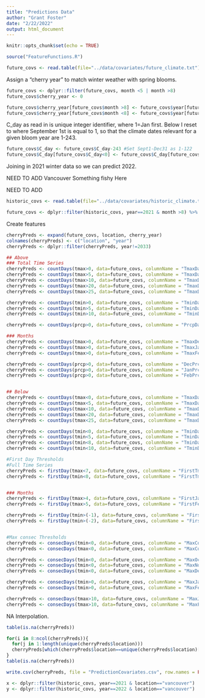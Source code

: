 ```yaml
---
title: "Predictions Data"
author: "Grant Foster"
date: "2/22/2022"
output: html_document
---
```


```r
knitr::opts_chunk$set(echo = TRUE)
```


```r
source("FeatureFunctions.R")
```

```r
future_covs <- read.table(file="../data/covariates/future_climate.txt")

```
Assign a "cherry year" to match winter weather with spring blooms. 
```r
future_covs <- dplyr::filter(future_covs, month <5 | month >8)
future_covs$cherry_year <- 0

future_covs$cherry_year[future_covs$month >8] <- future_covs$year[future_covs$month >8]+1
future_covs$cherry_year[future_covs$month <8] <- future_covs$year[future_covs$month <8]
```

C_day as read in is unique integer identifier, where 1=Jan first. Below I reset to where September 1st is equal to 1, so that the climate dates relevant for a given bloom year are 1-243. 

```r
future_covs$C_day <- future_covs$C_day-243 #Set Sept1-Dec31 as 1-122
future_covs$C_day[future_covs$C_day<0] <- future_covs$C_day[future_covs$C_day<0] - min(future_covs$C_day) + max(future_covs$C_day)  
```

Joining in 2021 winter data so we can predict 2022. 


NEED TO ADD Vancouver
Something fishy Here

NEED TO ADD 


```r
historic_covs <- read.table(file="../data/covariates/historic_climate.txt")

future_covs <- dplyr::filter(historic_covs, year==2021 & month >8) %>% mutate(., C_day=C_day-243, cherry_year=year+1) %>% rbind(., future_covs)
```


Create features


```r

cherryPreds <- expand(future_covs, location, cherry_year)
colnames(cherryPreds) <- c("location", "year")
cherryPreds <- dplyr::filter(cherryPreds, year!=2033)

## Above
### Total Time Series
cherryPreds <- countDays(tmax>0, data=future_covs, columnName = "TmaxDaysAbove0") %>% left_join(cherryPreds, ., by=c("year", "location")) 
cherryPreds <- countDays(tmax>5, data=future_covs, columnName = "TmaxDaysAbove5") %>% left_join(cherryPreds, ., by=c("year", "location")) 
cherryPreds <- countDays(tmax>10, data=future_covs, columnName = "TmaxDaysAbove10") %>% left_join(cherryPreds, ., by=c("year", "location")) 
cherryPreds <- countDays(tmax>20, data=future_covs, columnName = "TmaxDaysAbove20") %>% left_join(cherryPreds, ., by=c("year", "location")) 
cherryPreds <- countDays(tmax>25, data=future_covs, columnName = "TmaxDaysAbove25") %>% left_join(cherryPreds, ., by=c("year", "location")) 

cherryPreds <- countDays(tmin>0, data=future_covs, columnName = "TminDaysAbove0") %>% left_join(cherryPreds, ., by=c("year", "location")) 
cherryPreds <- countDays(tmin>5, data=future_covs, columnName = "TminDaysAbove5") %>% left_join(cherryPreds, ., by=c("year", "location")) 
cherryPreds <- countDays(tmin>10, data=future_covs, columnName = "TminDaysAbove10") %>% left_join(cherryPreds, ., by=c("year", "location")) 

cherryPreds <- countDays(prcp>0, data=future_covs, columnName = "PrcpDays") %>% left_join(cherryPreds, ., by=c("year", "location")) 

### Months
cherryPreds <- countDays(tmax>0, data=future_covs, columnName = "TmaxDecAbove0", month=12) %>% left_join(cherryPreds, ., by=c("year", "location")) 
cherryPreds <- countDays(tmax>0, data=future_covs, columnName = "TmaxJanAbove0", month=1) %>% left_join(cherryPreds, ., by=c("year", "location")) 
cherryPreds <- countDays(tmax>0, data=future_covs, columnName = "TmaxFebAbove0", month=12) %>% left_join(cherryPreds, ., by=c("year", "location")) 

cherryPreds <- countDays(prcp>0, data=future_covs, columnName = "DecPrcpDays", month=12) %>% left_join(cherryPreds, ., by=c("year", "location")) 
cherryPreds <- countDays(prcp>0, data=future_covs, columnName = "JanPrcpDays", month=1) %>% left_join(cherryPreds, ., by=c("year", "location")) 
cherryPreds <- countDays(prcp>0, data=future_covs, columnName = "FebPrcpDays", month=2) %>% left_join(cherryPreds, ., by=c("year", "location")) 


## Below
cherryPreds <- countDays(tmax<0, data=future_covs, columnName = "TmaxDaysSub0") %>% left_join(cherryPreds, ., by=c("year", "location")) 
cherryPreds <- countDays(tmax<5, data=future_covs, columnName = "TmaxDaysSub5") %>% left_join(cherryPreds, ., by=c("year", "location")) 
cherryPreds <- countDays(tmax<10, data=future_covs, columnName = "TmaxDaysSub10") %>% left_join(cherryPreds, ., by=c("year", "location")) 
cherryPreds <- countDays(tmax<20, data=future_covs, columnName = "TmaxDaysSub20") %>% left_join(cherryPreds, ., by=c("year", "location")) 
cherryPreds <- countDays(tmax<25, data=future_covs, columnName = "TmaxDaysSub25") %>% left_join(cherryPreds, ., by=c("year", "location")) 

cherryPreds <- countDays(tmin<0, data=future_covs, columnName = "TminDaysSub0") %>% left_join(cherryPreds, ., by=c("year", "location")) 
cherryPreds <- countDays(tmin<5, data=future_covs, columnName = "TminDaysSub5") %>% left_join(cherryPreds, ., by=c("year", "location")) 
cherryPreds <- countDays(tmin<8, data=future_covs, columnName = "TminDaysSub8") %>% left_join(cherryPreds, ., by=c("year", "location")) 
cherryPreds <- countDays(tmin<10, data=future_covs, columnName = "TminDaysSub10") %>% left_join(cherryPreds, ., by=c("year", "location")) 

#First Day Thresholds
#Full Time Series
cherryPreds <- firstDay(tmax<7, data=future_covs, columnName = "FirstTmaxSub7") %>% left_join(cherryPreds, ., by=c("year", "location")) 
cherryPreds <- firstDay(tmin<0, data=future_covs, columnName = "FirstTminFreeze") %>% left_join(cherryPreds, ., by=c("year", "location")) 


### Months
cherryPreds <- firstDay(tmax>4, data=future_covs, columnName = "FirstJanTmaxAbove4", month=1) %>% left_join(cherryPreds, ., by=c("year", "location")) 
cherryPreds <- firstDay(tmax>5, data=future_covs, columnName = "FirstFebTmaxAbove5", month=2) %>% left_join(cherryPreds, ., by=c("year", "location")) 

cherryPreds <- firstDay(tmin>(-1), data=future_covs, columnName = "FirstJanTminAboveNeg1", month=1) %>% left_join(cherryPreds, ., by=c("year", "location")) 
cherryPreds <- firstDay(tmin>(-2), data=future_covs, columnName = "FirstFebTminAboveNeg2", month=2) %>% left_join(cherryPreds, ., by=c("year", "location")) 


#Max consec Thresholds
cherryPreds <- consecDays(tmin<0, data=future_covs, columnName = "MaxConsecTminSub0") %>% left_join(cherryPreds, ., by=c("year", "location")) 
cherryPreds <- consecDays(tmax<0, data=future_covs, columnName = "MaxConsecTmaxSub0") %>% left_join(cherryPreds, ., by=c("year", "location")) 

cherryPreds <- consecDays(tmin<0, data=future_covs, columnName = "MaxOctConsecTminSub0", month=10) %>% left_join(cherryPreds, ., by=c("year", "location")) 
cherryPreds <- consecDays(tmin<0, data=future_covs, columnName = "MaxNovConsecTminSub0", month=11) %>% left_join(cherryPreds, ., by=c("year", "location")) 
cherryPreds <- consecDays(tmin<0, data=future_covs, columnName = "MaxDecConsecTminSub0", month=12) %>% left_join(cherryPreds, ., by=c("year", "location")) 

cherryPreds <- consecDays(tmin>0, data=future_covs, columnName = "MaxJanConsecTminAbove0", month=1) %>% left_join(cherryPreds, ., by=c("year", "location")) 
cherryPreds <- consecDays(tmin>0, data=future_covs, columnName = "MaxFebConsecTminAbove0", month=2) %>% left_join(cherryPreds, ., by=c("year", "location")) 

cherryPreds <- consecDays(tmax>10, data=future_covs, columnName = "MaxJanConsecTmaxAbove10", month=1) %>% left_join(cherryPreds, ., by=c("year", "location")) 
cherryPreds <- consecDays(tmax>10, data=future_covs, columnName = "MaxFebConsecTmaxAbove10", month=2) %>% left_join(cherryPreds, ., by=c("year", "location")) 

```

NA Interpolation. 
```r
table(is.na(cherryPreds))

for(i in 8:ncol(cherryPreds)){
  for(j in 1:length(unique(cherryPreds$location)))
  cherryPreds[which(cherryPreds$location==unique(cherryPreds$location)[j]),i] <- zoo::na.approx(cherryPreds[which(cherryPreds$location==unique(cherryPreds$location)[j]),i], rule=2)
}
table(is.na(cherryPreds))
```

```r
write.csv(cherryPreds, file = "PredictionCovariates.csv", row.names = FALSE)
```



```r
x <- dplyr::filter(historic_covs, year==2021 & location=="vancouver")
y <- dplyr::filter(historic_covs, year==2022 & location=="vancouver")
```


